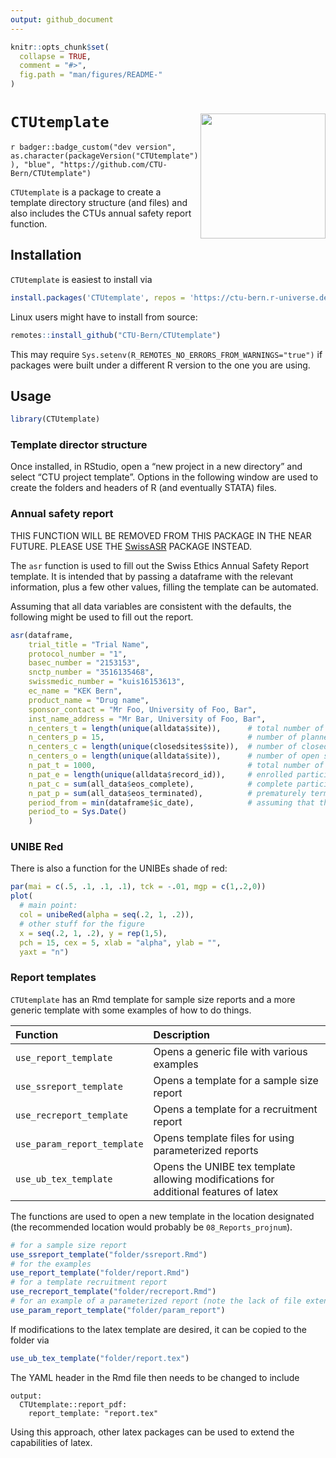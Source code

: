 ```yaml
---
output: github_document
---
```


<!-- README.md is generated from README.Rmd. Please edit that file -->

```r
knitr::opts_chunk$set(
  collapse = TRUE,
  comment = "#>",
  fig.path = "man/figures/README-"
)
```

# `CTUtemplate` <img src='man/figures/sticker.png' align="right" height="200">

`r badger::badge_custom("dev version", as.character(packageVersion("CTUtemplate")), "blue", "https://github.com/CTU-Bern/CTUtemplate")`

`CTUtemplate` is a package to create a template directory structure (and files) and also includes the CTUs annual safety report function.



## Installation

`CTUtemplate` is easiest to install via 

```r
install.packages('CTUtemplate', repos = 'https://ctu-bern.r-universe.dev')
```

Linux users might have to install from source:

```r
remotes::install_github("CTU-Bern/CTUtemplate")
```

This may require `Sys.setenv(R_REMOTES_NO_ERRORS_FROM_WARNINGS="true")` if packages were built under a different R version to the one you are using.

## Usage

```r
library(CTUtemplate)
```


### Template director structure

Once installed, in RStudio, open a "new project in a new directory" and select "CTU project template". Options in the following window are used to create the folders and headers of R (and eventually STATA) files.


### Annual safety report

THIS FUNCTION WILL BE REMOVED FROM THIS PACKAGE IN THE NEAR FUTURE. PLEASE USE THE [SwissASR](https://github.com/CTU-Bern/SwissASR) PACKAGE INSTEAD.

The `asr` function is used to fill out the Swiss Ethics Annual Safety Report template. It is intended that by passing a dataframe with the relevant information, plus a few other values, filling the template can be automated.

Assuming that all data variables are consistent with the defaults, the following might be used to fill out the report.

```r
asr(dataframe,
    trial_title = "Trial Name",
    protocol_number = "1",
    basec_number = "2153153",
    snctp_number = "3516135468",
    swissmedic_number = "kuis16153613",
    ec_name = "KEK Bern",
    product_name = "Drug name",
    sponsor_contact = "Mr Foo, University of Foo, Bar", 
    inst_name_address = "Mr Bar, University of Foo, Bar",
    n_centers_t = length(unique(alldata$site)),      # total number of sites
    n_centers_p = 15,                                # number of planned sites
    n_centers_c = length(unique(closedsites$site)),  # number of closed sites
    n_centers_o = length(unique(alldata$site)),      # number of open sites
    n_pat_t = 1000,                                  # total number of participants
    n_pat_e = length(unique(alldata$record_id)),     # enrolled participants
    n_pat_c = sum(all_data$eos_complete),            # complete participants
    n_pat_p = sum(all_data$eos_terminated),          # prematurely terminated participants
    period_from = min(dataframe$ic_date),            # assuming that the variable exists!
    period_to = Sys.Date()
    )
```


### UNIBE Red

There is also a function for the UNIBEs shade of red:

```r
par(mai = c(.5, .1, .1, .1), tck = -.01, mgp = c(1,.2,0))
plot(
  # main point:
  col = unibeRed(alpha = seq(.2, 1, .2)), 
  # other stuff for the figure
  x = seq(.2, 1, .2), y = rep(1,5), 
  pch = 15, cex = 5, xlab = "alpha", ylab = "", 
  yaxt = "n")
```


### Report templates

`CTUtemplate` has an Rmd template for sample size reports and a more generic template
with some examples of how to do things. 

|Function                   |Description
|:--------------------------|:---------------------------------------
|`use_report_template`      |Opens a generic file with various examples
|`use_ssreport_template`    |Opens a template for a sample size report 
|`use_recreport_template`   |Opens a template for a recruitment report
|`use_param_report_template`|Opens template files for using parameterized reports
|`use_ub_tex_template`      |Opens the UNIBE tex template allowing modifications for additional features of latex

The functions 
are used to open a new template in the location designated (the recommended location
would probably be `08_Reports_projnum`).

```r
# for a sample size report
use_ssreport_template("folder/ssreport.Rmd")
# for the examples
use_report_template("folder/report.Rmd")
# for a template recruitment report
use_recreport_template("folder/recreport.Rmd")
# for an example of a parameterized report (note the lack of file extension here)
use_param_report_template("folder/param_report")
```

If modifications to the latex template are desired, it can be copied to the folder via

```r
use_ub_tex_template("folder/report.tex")
```

The YAML header in the Rmd file then needs to be changed to include

```
output: 
  CTUtemplate::report_pdf:
    report_template: "report.tex"
```

Using this approach, other latex packages can be used to extend the capabilities of latex.
